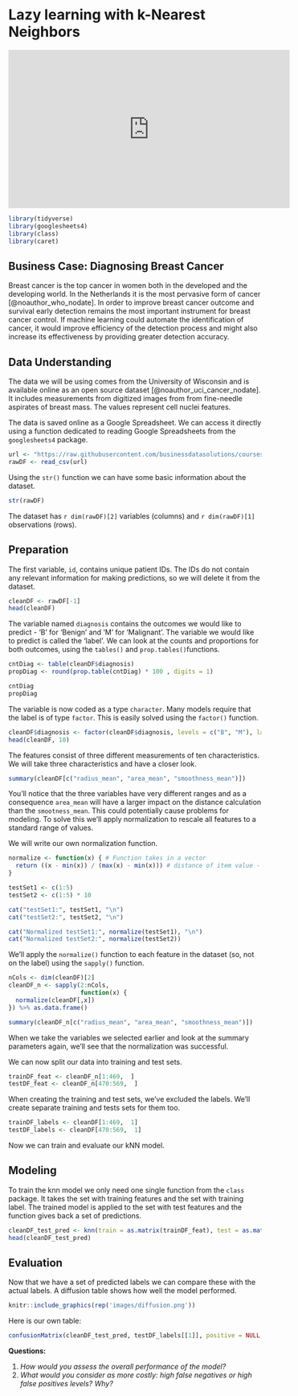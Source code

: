 # Lazy learning with k-Nearest Neighbors  {#knn}

<iframe width="560" height="315" src="https://www.youtube.com/embed/MDniRwXizWo" frameborder="0" allow="accelerometer; autoplay; clipboard-write; encrypted-media; gyroscope; picture-in-picture" allowfullscreen></iframe>

```r
library(tidyverse)
library(googlesheets4)
library(class)
library(caret)
```

## Business Case: Diagnosing Breast Cancer

Breast cancer is the top cancer in women both in the developed and the developing world. In the Netherlands it is the most pervasive form of cancer [@noauthor_who_nodate]. In order to improve breast cancer outcome and survival early detection remains the most important instrument for breast cancer control. If machine learning could automate the identification of cancer, it would improve efficiency of the detection process and might also increase its effectiveness by providing greater detection accuracy.

## Data Understanding
The data we will be using comes from the University of Wisconsin and is available online as an open source dataset [@noauthor_uci_cancer_nodate]. It includes measurements from digitized images from from fine-needle aspirates of breast mass. The values represent cell nuclei features.

The data is saved online as a Google Spreadsheet. We can access it directly using a function dedicated to reading Google Spreadsheets from the `googlesheets4` package.

```r
url <- "https://raw.githubusercontent.com/businessdatasolutions/courses/main/data%20mining/gitbook/datasets/breastcancer.csv"
rawDF <- read_csv(url)
```

Using the `str()` function we can have some basic information about the dataset.

```r
str(rawDF)
```

The dataset has `r dim(rawDF)[2]` variables (columns) and `r dim(rawDF)[1]` observations (rows). 

## Preparation
The first variable, `id`, contains unique patient IDs. The IDs do not contain any relevant information for making predictions, so we will delete it from the dataset.

```r
cleanDF <- rawDF[-1]
head(cleanDF)
```
The variable named `diagnosis` contains the outcomes we would like to predict - 'B' for 'Benign' and 'M' for 'Malignant'. The variable we would like to predict is called the 'label'. We can look at the counts and proportions for both outcomes, using the `tables()` and `prop.tables()`functions.

```r
cntDiag <- table(cleanDF$diagnosis)
propDiag <- round(prop.table(cntDiag) * 100 , digits = 1)

cntDiag
propDiag
```

The variable is now coded as a type `character`. Many models require that the label is of type `factor`. This is easily solved using the `factor()` function.

```r
cleanDF$diagnosis <- factor(cleanDF$diagnosis, levels = c("B", "M"), labels = c("Benign", "Malignant")) %>% relevel("Malignant")
head(cleanDF, 10)
```
The features consist of three different measurements of ten characteristics. We will take three characteristics and have a closer look.

```r
summary(cleanDF[c("radius_mean", "area_mean", "smoothness_mean")])
```

You'll notice that the three variables have very different ranges and as a consequence `area_mean` will have a larger impact on the distance calculation than the `smootness_mean`. This could potentially cause problems for modeling. To solve this we'll apply normalization to rescale all features to a standard range of values.

We will write our own normalization function.

```r
normalize <- function(x) { # Function takes in a vector
  return ((x - min(x)) / (max(x) - min(x))) # distance of item value - minimum vector value divided by the range of all vector values
}

testSet1 <- c(1:5)
testSet2 <- c(1:5) * 10

cat("testSet1:", testSet1, "\n")
cat("testSet2:", testSet2, "\n")

cat("Normalized testSet1:", normalize(testSet1), "\n")
cat("Normalized testSet2:", normalize(testSet2))
```

We'll apply the `normalize()` function to each feature in the dataset (so, not on the label) using the `sapply()` function.

```r
nCols <- dim(cleanDF)[2]
cleanDF_n <- sapply(2:nCols,
                    function(x) {
  normalize(cleanDF[,x])
}) %>% as.data.frame()

summary(cleanDF_n[c("radius_mean", "area_mean", "smoothness_mean")])
```

When we take the variables we selected earlier and look at the summary parameters again, we'll see that the normalization was successful.

We can now split our data into training and test sets.

```r
trainDF_feat <- cleanDF_n[1:469,  ]
testDF_feat <- cleanDF_n[470:569,  ]
```

When creating the training and test sets, we've excluded the labels. We'll create separate training and tests sets for them too.

```r
trainDF_labels <- cleanDF[1:469,  1]
testDF_labels <- cleanDF[470:569,  1]
```

Now we can train and evaluate our kNN model.

## Modeling

To train the knn model we only need one single function from the `class` package. It takes the set with training features and the set with training label. The trained model is applied to the set with test features and the function gives back a set of predictions.

```r
cleanDF_test_pred <- knn(train = as.matrix(trainDF_feat), test = as.matrix(testDF_feat), cl = as.matrix(trainDF_labels), k = 21)
head(cleanDF_test_pred)
```

## Evaluation

Now that we have a set of predicted labels we can compare these with the actual labels. A diffusion table shows how well the model performed.

```r
knitr::include_graphics(rep('images/diffusion.png'))
```

Here is our own table:
```r
confusionMatrix(cleanDF_test_pred, testDF_labels[[1]], positive = NULL, dnn = c("Prediction", "True"))
```

**Questions:** 

1. *How would you assess the overall performance of the model?*
3. *What would you consider as more costly: high false negatives or high false positives levels? Why?*

